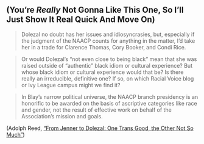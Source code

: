 ## (You're *Really* Not Gonna Like This One, So I'll Just Show It Real Quick And Move On) {.crunch-title .title-12 .smaller .crunch-blockquote}

> Dolezal no doubt has her issues and idiosyncrasies, but, especially if the judgment of the NAACP counts for anything in the matter, I'd take her in a trade for Clarence Thomas, Cory Booker, and Condi Rice.

> Or would Dolezal's "not even close to being black" mean that she was raised outside of "authentic" black idiom or cultural experience? But whose black idiom or cultural experience would that be? Is there really an irreducible, definitive one? If so, on which Racial Voice blog or Ivy League campus might we find it?

> In Blay's narrow political universe, the NAACP branch presidency is an honorific to be awarded on the basis of ascriptive categories like race and gender, not the result of effective work on behalf of the Association's mission and goals.

(Adolph Reed, <a href='https://www.commondreams.org/views/2015/06/15/jenner-dolezal-one-trans-good-other-not-so-much' target='_blank'>"From Jenner to Dolezal: One Trans Good, the Other Not So Much"</a>)
